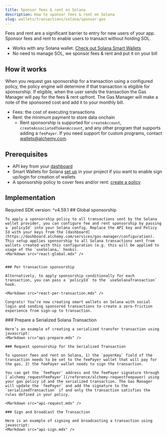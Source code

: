```yaml
---
title: Sponsor fees & rent on Solana
description: How to sponsor fees & rent on Solana
slug: wallets/transactions/solana/sponsor-gas
---
```


Fees and rent are a significant barrier to entry for new users of your app. Sponsor fees and rent to enable users to transact without holding SOL.

- Works with any Solana wallet. [Check out Solana Smart Wallets](/wallets/react/solana-wallets/get-started)
- No need to manage SOL, we sponsor fees & rent and put it on your bill

## How it works

When you request gas sponsorship for a transaction using a configured policy, the policy engine will determine if that transaction is eligible for sponsorship. If eligible, when the user sends the transaction the Gas Manager will pay for the fees & rent upfront. The Gas Manager will make a note of the sponsored cost and add it to your monthly bill.

- Fees: the cost of executing transactions
- Rent: the minimum payment to store data onchain
  - Rent sponsorship is supported for `createAccount`, `createAssociatedTokenAccount`, and any other program that supports adding a `feePayer`. If you need support for custom programs, contact [wallets@alchemy.com](mailto:wallets@alchemy.com).

## Prerequisites

- API key from your [dashboard](https://dashboard.alchemy.com/apps)
- Smart Wallets for Solana [set up](/react/solana-wallets/get-started) in your project if you want to enable sign up/login for creation of wallets
- A sponsorship policy to cover fees and/or rent: [create a policy](https://dashboard.alchemy.com/gas-manager/policy/create/)

## Implementation

<Tabs>
  <Tab title="React">
    <Info>Required SDK version: ^v4.59.1</Info>
    ## Global sponsorship

    To apply a sponsorship policy to all transactions sent by the Solana wallet provider, you can configure fee and rent sponsorship by passing a `policyId` into your Solana config. Replace the API key and Policy Id with your keys from the [dashboard](https://dashboard.alchemy.com/services/gas-manager/configuration). This setup applies sponsorship to all Solana transactions sent from wallets created with this configuration (e.g. this will be applied to usage of the `useSolana…` hooks).
    <Markdown src="react-global.mdx" />


    ### Per transaction sponsorship

    Alternatively, to apply sponsorship conditionally for each transaction, you can pass a `policyId` to the `useSolanaTransaction` hook.

    <Markdown src="react-per-transaction.mdx" />

    Congrats! You’re now creating smart wallets on Solana with social login and sending sponsored transactions to create a zero-friction experience from sign-up to transaction.

  </Tab>
  <Tab title="JavaScript">
    ### Prepare a Serialized Solana Transaction

    Here’s an example of creating a serialized transfer transaction using javascript:
    <Markdown src="api-prepare.mdx" />

    ### Request sponsorship for the Serialized Transaction

    To sponsor fees and rent on Solana, 1) the `payerKey` field of the transaction needs to be set to the feePayer wallet that will pay for the gas, 2) the feePayer wallet needs to sign the transaction.

    You can get the `feePayer` address and the feePayer signature through [`alchemy_requestFeePayer`](/reference/alchemy-requestfeepayer) using your gas policy id and the serialized transaction. The Gas Manager will update the `feePayer` and add the signature to the `serializedTransaction` if and only the transaction satisfies the rules defined in your policy.

    <Markdown src="api-request.mdx" />

    ### Sign and broadcast the Transaction

    Here is an example of signing and broadcasting a transaction using javascript:
    <Markdown src="api-sign.mdx" />

  </Tab>
</Tabs>
